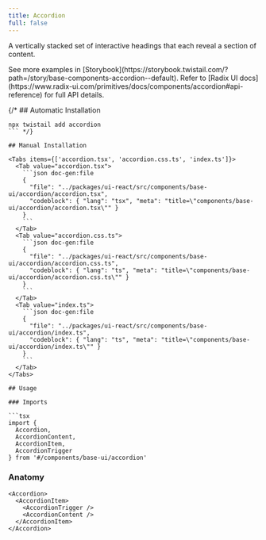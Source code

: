 ```yaml
---
title: Accordion
full: false
---
```


A vertically stacked set of interactive headings that each reveal a section of content.

<Callout type='info'>
  See more examples in [Storybook](https://storybook.twistail.com/?path=/story/base-components-accordion--default).
  Refer to [Radix UI docs](https://www.radix-ui.com/primitives/docs/components/accordion#api-reference) for full API details.
</Callout>

{/* ## Automatic Installation

```package-install
npx twistail add accordion
``` */}

## Manual Installation

<Tabs items={['accordion.tsx', 'accordion.css.ts', 'index.ts']}>
  <Tab value="accordion.tsx">
    ```json doc-gen:file
    {
      "file": "../packages/ui-react/src/components/base-ui/accordion/accordion.tsx",
      "codeblock": { "lang": "tsx", "meta": "title=\"components/base-ui/accordion/accordion.tsx\"" }
    }
    ```
  </Tab>
  <Tab value="accordion.css.ts">
    ```json doc-gen:file
    {
      "file": "../packages/ui-react/src/components/base-ui/accordion/accordion.css.ts",
      "codeblock": { "lang": "ts", "meta": "title=\"components/base-ui/accordion/accordion.css.ts\"" }
    }
    ```
  </Tab>
  <Tab value="index.ts">
    ```json doc-gen:file
    {
      "file": "../packages/ui-react/src/components/base-ui/accordion/index.ts",
      "codeblock": { "lang": "ts", "meta": "title=\"components/base-ui/accordion/index.ts\"" }
    }
    ```
  </Tab>
</Tabs>

## Usage

### Imports

```tsx
import {
  Accordion,
  AccordionContent,
  AccordionItem,
  AccordionTrigger
} from '#/components/base-ui/accordion'
```

### Anatomy

```tsx
<Accordion>
  <AccordionItem>
    <AccordionTrigger />
    <AccordionContent />
  </AccordionItem>
</Accordion>
```
